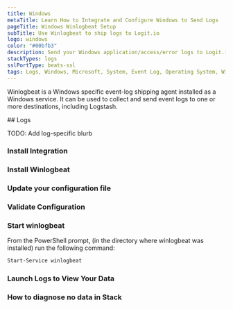 ```yaml
---
title: Windows
metaTitle: Learn How to Integrate and Configure Windows to Send Logs
pageTitle: Windows Winlogbeat Setup
subTitle: Use Winlogbeat to ship logs to Logit.io
logo: windows
color: "#00bfb3"
description: Send your Windows application/access/error logs to Logit.io via Winlogbeat.
stackTypes: logs
sslPortType: beats-ssl
tags: Logs, Windows, Microsoft, System, Event Log, Operating System, Winlogbeat
---
```


Winlogbeat is a Windows specific event-log shipping agent installed 
as a Windows service. It can be used to collect and send event 
logs to one or more destinations, including Logstash.

<Steps>
  ## Logs

  TODO: Add log-specific blurb
  
  ### Install Integration

  <InstallIntegration/>

  ### Install Winlogbeat

  <InstallWindowsBeat
    beatname = "winlogbeat"
    version = "8.15.2"
  />

  ### Update your configuration file

  <WinlogBeatConfigFile />

  ### Validate Configuration

  <ValidateWinlogBeat beatname="winlogbeat" />

  ### Start winlogbeat

  From the PowerShell prompt, (in the directory where winlogbeat was installed) run the following command:

  ```ps copy
  Start-Service winlogbeat
  ```

  ### Launch Logs to View Your Data

  <LaunchVisualizer type="logs" />

  ### How to diagnose no data in Stack

  <DiagnoseNoData />

</Steps>